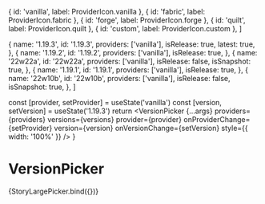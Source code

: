 
<Meta title="Molecules/VersionPicker" component={VersionPicker} />

  { id: 'vanilla', label: ProviderIcon.vanilla },
  { id: 'fabric', label: ProviderIcon.fabric },
  { id: 'forge', label: ProviderIcon.forge },
  { id: 'quilt', label: ProviderIcon.quilt },
  { id: 'custom', label: ProviderIcon.custom },
]

  {
    name: '1.19.3',
    id: '1.19.3',
    providers: ['vanilla'],
    isRelease: true,
    latest: true,
  },
  {
    name: '1.19.2',
    id: '1.19.2',
    providers: ['vanilla'],
    isRelease: true,
  },
  {
    name: '22w22a',
    id: '22w22a',
    providers: ['vanilla'],
    isRelease: false,
    isSnapshot: true,
  },
  {
    name: '1.19.1',
    id: '1.19.1',
    providers: ['vanilla'],
    isRelease: true,
  },
  {
    name: '22w10b',
    id: '22w10b',
    providers: ['vanilla'],
    isRelease: false,
    isSnapshot: true,
  },
]

  const [provider, setProvider] = useState('vanilla')
  const [version, setVersion] = useState('1.19.3')
  return <VersionPicker
    {...args}
    providers={providers}
    versions={versions}
    provider={provider}
    onProviderChange={setProvider}
    version={version}
    onVersionChange={setVersion}
    style={{ width: '100%' }}
  />
}

# VersionPicker
<Canvas>
  <Story name="default" args={{  }}>
    {StoryLargePicker.bind({})}
  </Story>
</Canvas>

